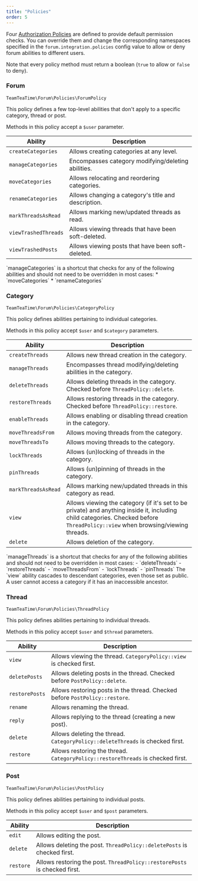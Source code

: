 ```yaml
---
title: "Policies"
order: 5
---
```


Four [Authorization Policies](http://laravel.com/docs/11.x/authorization) are defined to provide default permission checks. You can override them and change the corresponding namespaces specified in the `forum.integration.policies` config value to allow or deny forum abilities to different users.

Note that every policy method must return a boolean (`true` to allow or `false` to deny).

### Forum

```
TeamTeaTime\Forum\Policies\ForumPolicy
```

This policy defines a few top-level abilities that don't apply to a specific category, thread or post.

Methods in this policy accept a `$user` parameter.

| Ability                | Description                                         |
|------------------------|-----------------------------------------------------|
| `createCategories`     | Allows creating categories at any level.            |
| `manageCategories`     | Encompasses category modifying/deleting abilities.  |
| `moveCategories`       | Allows relocating and reordering categories.        |
| `renameCategories`     | Allows changing a category's title and description. |
| `markThreadsAsRead`    | Allows marking new/updated threads as read.         |
| `viewTrashedThreads`   | Allows viewing threads that have been soft-deleted. |
| `viewTrashedPosts`     | Allows viewing posts that have been soft-deleted.   |

<Alert type="info">
    `manageCategories` is a shortcut that checks for any of the following abilities and should not need to be overridden in most cases:
    * `moveCategories`
    * `renameCategories`
</Alert>

### Category

```
TeamTeaTime\Forum\Policies\CategoryPolicy
```

This policy defines abilities pertaining to individual categories.

Methods in this policy accept `$user` and `$category` parameters.

| Ability             | Description                                                      |
|---------------------|------------------------------------------------------------------|
| `createThreads`     | Allows new thread creation in the category.                      |
| `manageThreads`     | Encompasses thread modifying/deleting abilities in the category. |
| `deleteThreads`     | Allows deleting threads in the category. Checked before `ThreadPolicy::delete`. |
| `restoreThreads`    | Allows restoring threads in the category. Checked before `ThreadPolicy::restore`. |
| `enableThreads`     | Allows enabling or disabling thread creation in the category.    |
| `moveThreadsFrom`   | Allows moving threads from the category.                         |
| `moveThreadsTo`     | Allows moving threads to the category.                           |
| `lockThreads`       | Allows (un)locking of threads in the category.                   |
| `pinThreads`        | Allows (un)pinning of threads in the category.                   |
| `markThreadsAsRead` | Allows marking new/updated threads in this category as read.     |
| `view`              | Allows viewing the category (if it's set to be private) and anything inside it, including child categories. Checked before `ThreadPolicy::view` when browsing/viewing threads. |
| `delete`            | Allows deletion of the category.                                 |

<Alert type="info">
    `manageThreads` is a shortcut that checks for any of the following abilities and should not need to be overridden in most cases:
    - `deleteThreads`
    - `restoreThreads`
    - `moveThreadsFrom`
    - `lockThreads`
    - `pinThreads`
</Alert>

<Alert type="info">
    The `view` ability cascades to descendant categories, even those set as public. A user cannot access a category if it has an inaccessible ancestor.
</Alert>

### Thread

```
TeamTeaTime\Forum\Policies\ThreadPolicy
```

This policy defines abilities pertaining to individual threads.

Methods in this policy accept `$user` and `$thread` parameters.

| Ability        | Description                                                                        |
|----------------|------------------------------------------------------------------------------------|
| `view`         | Allows viewing the thread. `CategoryPolicy::view` is checked first.                |
| `deletePosts`  | Allows deleting posts in the thread. Checked before `PostPolicy::delete`.          |
| `restorePosts` | Allows restoring posts in the thread. Checked before `PostPolicy::restore`.        |
| `rename`       | Allows renaming the thread.                                                        |
| `reply`        | Allows replying to the thread (creating a new post).                               |
| `delete`       | Allows deleting the thread. `CategoryPolicy::deleteThreads` is checked first.      |
| `restore`      | Allows restoring the thread. `CategoryPolicy::restoreThreads` is checked first.    |

### Post

```
TeamTeaTime\Forum\Policies\PostPolicy
```

This policy defines abilities pertaining to individual posts.

Methods in this policy accept `$user` and `$post` parameters.

| Ability   | Description                                                               |
|-----------|---------------------------------------------------------------------------|
| `edit`    | Allows editing the post.                                                  |
| `delete`  | Allows deleting the post. `ThreadPolicy::deletePosts` is checked first.   |
| `restore` | Allows restoring the post. `ThreadPolicy::restorePosts` is checked first. |
